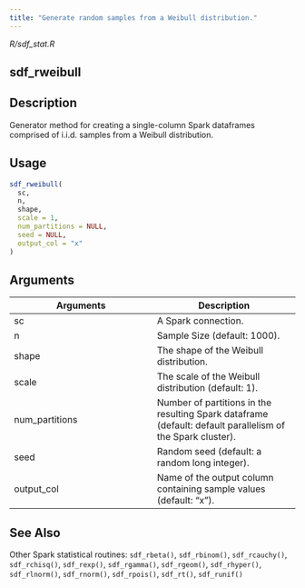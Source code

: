 ```yaml
---
title: "Generate random samples from a Weibull distribution."
---
```


*R/sdf_stat.R*

## sdf_rweibull

## Description
Generator method for creating a single-column Spark dataframes comprised of i.i.d. samples from a Weibull distribution. 


## Usage
```r
sdf_rweibull( 
  sc, 
  n, 
  shape, 
  scale = 1, 
  num_partitions = NULL, 
  seed = NULL, 
  output_col = "x" 
) 
```

## Arguments
|Arguments|Description|
|---|---|
| sc | A Spark connection. |
| n | Sample Size (default: 1000). |
| shape | The shape of the Weibull distribution. |
| scale | The scale of the Weibull distribution (default: 1). |
| num_partitions | Number of partitions in the resulting Spark dataframe (default: default parallelism of the Spark cluster). |
| seed | Random seed (default: a random long integer). |
| output_col | Name of the output column containing sample values (default: "x"). |






## See Also
Other Spark statistical routines:  `sdf_rbeta()`, `sdf_rbinom()`, `sdf_rcauchy()`, `sdf_rchisq()`, `sdf_rexp()`, `sdf_rgamma()`, `sdf_rgeom()`, `sdf_rhyper()`, `sdf_rlnorm()`, `sdf_rnorm()`, `sdf_rpois()`, `sdf_rt()`, `sdf_runif()`

